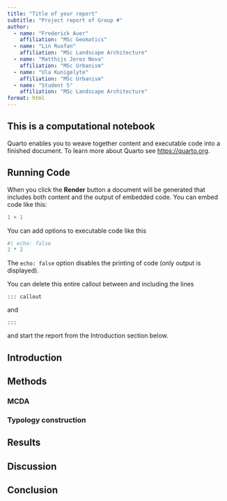 ```yaml
---
title: "Title of your report"
subtitle: "Project report of Group #"
author:
  - name: "Frederick Auer"
    affiliation: "MSc Geomatics"
  - name: "Lin Ruofan"
    affiliation: "MSc Landscape Architecture"
  - name: "Matthijs Jerez Nova"
    affiliation: "MSc Urbanism"
  - name: "Ula Kunigelyte"
    affiliation: "MSc Urbanism"
  - name: "Student 5"
    affiliation: "MSc Landscape Architecture"
format: html
---
```


::: callout
## This is a computational notebook

Quarto enables you to weave together content and executable code into a finished document. To learn more about Quarto see <https://quarto.org>.

## Running Code

When you click the **Render** button a document will be generated that includes both content and the output of embedded code. You can embed code like this:

```r
1 + 1
```

You can add options to executable code like this 

```r
#| echo: false
2 * 2
```

The `echo: false` option disables the printing of code (only output is displayed).

You can delete this entire callout between and including the lines
```
::: callout
```
and

```
:::
```
and start the report from the Introduction section below.
:::

## Introduction

## Methods

### MCDA

### Typology construction

## Results

## Discussion

## Conclusion

